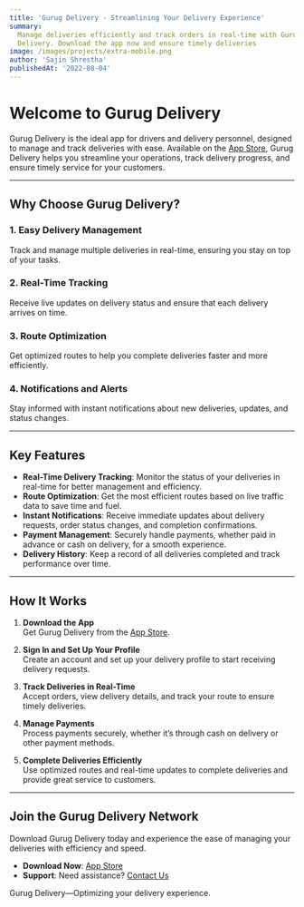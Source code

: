 ```yaml
---
title: 'Gurug Delivery - Streamlining Your Delivery Experience'
summary:
  Manage deliveries efficiently and track orders in real-time with Gurug
  Delivery. Download the app now and ensure timely deliveries
image: /images/projects/extra-mobile.png
author: 'Sajin Shrestha'
publishedAt: '2022-08-04'
---
```


# Welcome to Gurug Delivery

Gurug Delivery is the ideal app for drivers and delivery personnel, designed to
manage and track deliveries with ease. Available on the
[App Store](https://apps.apple.com/np/app/gurug-delivery/id1587648616), Gurug
Delivery helps you streamline your operations, track delivery progress, and
ensure timely service for your customers.

---

## Why Choose Gurug Delivery?

### 1. Easy Delivery Management

Track and manage multiple deliveries in real-time, ensuring you stay on top of
your tasks.

### 2. Real-Time Tracking

Receive live updates on delivery status and ensure that each delivery arrives on
time.

### 3. Route Optimization

Get optimized routes to help you complete deliveries faster and more
efficiently.

### 4. Notifications and Alerts

Stay informed with instant notifications about new deliveries, updates, and
status changes.

---

## Key Features

- **Real-Time Delivery Tracking**: Monitor the status of your deliveries in
  real-time for better management and efficiency.
- **Route Optimization**: Get the most efficient routes based on live traffic
  data to save time and fuel.
- **Instant Notifications**: Receive immediate updates about delivery requests,
  order status changes, and completion confirmations.
- **Payment Management**: Securely handle payments, whether paid in advance or
  cash on delivery, for a smooth experience.
- **Delivery History**: Keep a record of all deliveries completed and track
  performance over time.

---

## How It Works

1. **Download the App**  
   Get Gurug Delivery from the
   [App Store](https://apps.apple.com/np/app/gurug-delivery/id1587648616).

2. **Sign In and Set Up Your Profile**  
   Create an account and set up your delivery profile to start receiving
   delivery requests.

3. **Track Deliveries in Real-Time**  
   Accept orders, view delivery details, and track your route to ensure timely
   deliveries.

4. **Manage Payments**  
   Process payments securely, whether it’s through cash on delivery or other
   payment methods.

5. **Complete Deliveries Efficiently**  
   Use optimized routes and real-time updates to complete deliveries and provide
   great service to customers.

---

## Join the Gurug Delivery Network

Download Gurug Delivery today and experience the ease of managing your
deliveries with efficiency and speed.

- **Download Now**:
  [App Store](https://apps.apple.com/np/app/gurug-delivery/id1587648616)
- **Support**: Need assistance?
  [Contact Us](https://apps.apple.com/np/app/gurug-delivery/id1587648616)

Gurug Delivery—Optimizing your delivery experience.
